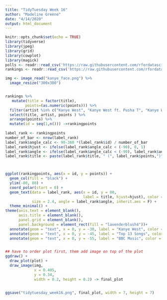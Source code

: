```yaml
---
title: "TidyTuesday Week 16"
author: "Madeline Greene"
date: "4/14/2020"
output: html_document
---
```


```r
knitr::opts_chunk$set(echo = TRUE)
library(tidyverse)
library(jpeg)
library(grid)
library(cowplot)
library(magick)
polls <- readr::read_csv('https://raw.githubusercontent.com/rfordatascience/tidytuesday/master/data/2020/2020-04-14/polls.csv')
rankings <- readr::read_csv('https://raw.githubusercontent.com/rfordatascience/tidytuesday/master/data/2020/2020-04-14/rankings.csv')


```


```r
img <- image_read("kanye_face.png") %>%
  image_resize("300x300")  


rankings %>%
   mutate(title = factor(title), 
         points=(as.numeric(points))) %>%
  filter(artist %in% c("Kanye West", "Kanye West ft. Pusha T", "Kanye West ft. Rihanna & Kid Cudi", "JAY-Z & Kanye West", "Kanye West ft. Syleena Johnson", "Kanye West ft. Jamie Foxx", "Kanye West ft. Bon Iver")) %>%
  select(title, artist, points ) %>%
  arrange(points) %>%
  mutate(id = seq(1,n())) ->rankingpoints
 
label_rank <- rankingpoints
number_of_bar <- nrow(label_rank)
label_rank$angle_calc <- 90-360 *(label_rank$id) / number_of_bar
label_rank$hjust <- ifelse(label_rank$angle_calc < (-90), 0, 1)
label_rank$angle <- ifelse(label_rank$angle_calc < (-90), label_rank$angle_calc + 180, label_rank$angle_calc)
label_rank$title <- paste(label_rank$title, " (", label_rank$points,")", sep="")



ggplot(rankingpoints, aes(x = id, y = points)) +
  geom_col(fill = "black") +
  ylim(-80, 80) +
  coord_polar(start = 0) +
  geom_text(data = label_rank, aes(x = id, y = 80,
                                   label = title, hjust=hjust), color = "lavenderblush3", fontface = "bold",
            size = 2.4, angle = label_rank$angle, inherit.aes = F) +
  theme_minimal() +
theme(axis.text = element_blank(),
      axis.title = element_blank(),
      panel.grid = element_blank(),
      panel.background = element_rect(fill = "lavenderblush4"))+
  annotate(geom = "text", x = 0, y = -30, label = "Kanye West", color = "white", size = 7) +
  annotate(geom = "text", x = 0, y = -45, label = "Top 13 Songs", color = "white", size = 4) +
  annotate(geom = "text", x = 0, y = -55, label = "BBC Music", color = "white", size = 3) -> plot


## have to order plot first, them add image on top of the plot
ggdraw() +
  draw_plot(plot) +
  draw_image(img,
             x = 0.405, 
             y = 0.34,
             width = 0.2, height = 0.2) -> final_plot


ggsave("tidytuesday_week16.png", final_plot, width = 7, height = 7)

```
